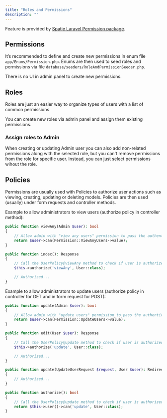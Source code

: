 ```yaml
---
title: "Roles and Permissions"
description: ""
---
```


Feature is provided by [Spatie Laravel Permission package](https://spatie.be/docs/laravel-permission/v6/introduction).

## Permissions

It’s recommended to define and create new permissions in enum file `app/Enums/Permission.php`. Enums are then used to seed roles and permissions via file `database/seeders/RoleAndPermissionSeeder.php`.

There is no UI in admin panel to create new permissions.

## Roles

Roles are just an easier way to organize types of users with a list of common permissions.

You can create new roles via admin panel and assign them existing permissions.

### Assign roles to Admin

When creating or updating Admin user you can also add non-related permissions along with the selected role, but you can't remove permissions from the role for specific user. Instead, you can just select permissions wihout the role.

## Policies

Permissions are usually used with Policies to authorize user actions such as viewing, creating, updating or deleting models. Policies are then used (usually) under form requests and controller methods.

Example to allow administrators to view users (authorize policy in controller method):

<CodeGroup>

```php UserPolicy.php
public function viewAny(Admin $user): bool
{
    // Allow admin with "view any users" permission to pass the authentication
    return $user->can(Permission::ViewAnyUsers->value);
}
```

```php UserController.php
public function index(): Response
{
    // Call the UserPolicy@viewAny method to check if user is authorized to view this page
    $this->authorize('viewAny', User::class);

    // Authorized...
}
```

</CodeGroup>

Example to allow administrators to update users (authorize policy in controller for GET and in form request for POST):

<CodeGroup>

```php UserPolicy.php
public function update(Admin $user): bool
{
    // Allow admin with "update users" permission to pass the authentication
    return $user->can(Permission::UpdateUsers->value);
}
```

```php UserController.php
public function edit(User $user): Response
{
    // Call the UserPolicy@update method to check if user is authorized to view this page
    $this->authorize('update', User::class);

    // Authorized...
}

public function update(UpdateUserRequest $request, User $user): RedirectResponse
{
    // Authorized...
}
```

```php UpdateUserRequest.php
public function authorize(): bool
{
    // Call the UserPolicy@update method to check if user is authorized to perform this action
    return $this->user()->can('update', User::class);
}
```

</CodeGroup>
